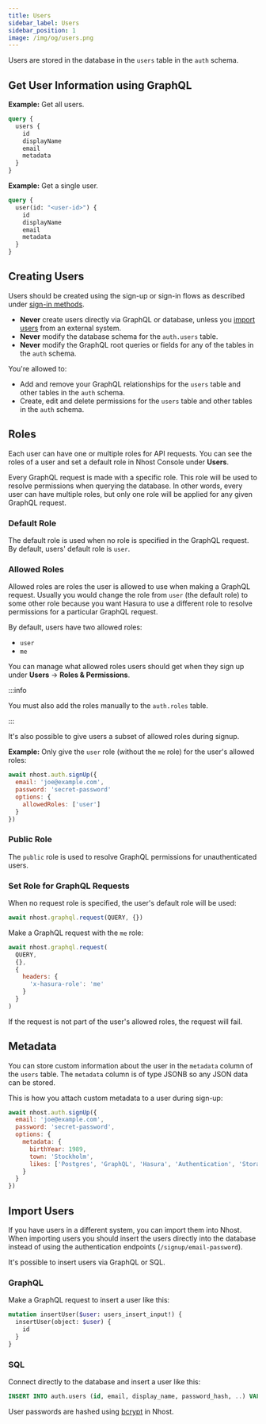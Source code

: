 ```yaml
---
title: Users
sidebar_label: Users
sidebar_position: 1
image: /img/og/users.png
---
```


Users are stored in the database in the `users` table in the `auth` schema.

## Get User Information using GraphQL

**Example:** Get all users.

```graphql
query {
  users {
    id
    displayName
    email
    metadata
  }
}
```

**Example:** Get a single user.

```graphql
query {
  user(id: "<user-id>") {
    id
    displayName
    email
    metadata
  }
}
```

## Creating Users

Users should be created using the sign-up or sign-in flows as described under [sign-in methods](/authentication/sign-in-methods).

- **Never** create users directly via GraphQL or database, unless you [import users](#import-users) from an external system.
- **Never** modify the database schema for the `auth.users` table.
- **Never** modify the GraphQL root queries or fields for any of the tables in the `auth` schema.

You're allowed to:

- Add and remove your GraphQL relationships for the `users` table and other tables in the `auth` schema.
- Create, edit and delete permissions for the `users` table and other tables in the `auth` schema.

## Roles

Each user can have one or multiple roles for API requests. You can see the roles of a user and set a default role in Nhost Console under **Users**.

Every GraphQL request is made with a specific role. This role will be used to resolve permissions when querying the database. In other words, every user can have multiple roles, but only one role will be applied for any given GraphQL request.

### Default Role

The default role is used when no role is specified in the GraphQL request. By default, users' default role is `user`.

### Allowed Roles

Allowed roles are roles the user is allowed to use when making a GraphQL request. Usually you would change the role from `user` (the default role) to some other role because you want Hasura to use a different role to resolve permissions for a particular GraphQL request.

By default, users have two allowed roles:

- `user`
- `me`

You can manage what allowed roles users should get when they sign up under **Users** -> **Roles & Permissions**.

:::info

You must also add the roles manually to the `auth.roles` table.

:::

It's also possible to give users a subset of allowed roles during signup.

**Example:** Only give the `user` role (without the `me` role) for the user's allowed roles:

```js
await nhost.auth.signUp({
  email: 'joe@example.com',
  password: 'secret-password'
  options: {
    allowedRoles: ['user']
  }
})
```

### Public Role

The `public` role is used to resolve GraphQL permissions for unauthenticated users.

### Set Role for GraphQL Requests

When no request role is specified, the user's default role will be used:

```js
await nhost.graphql.request(QUERY, {})
```

Make a GraphQL request with the `me` role:

```js
await nhost.graphql.request(
  QUERY,
  {},
  {
    headers: {
      'x-hasura-role': 'me'
    }
  }
)
```

If the request is not part of the user's allowed roles, the request will fail.

## Metadata

You can store custom information about the user in the `metadata` column of the `users` table. The `metadata` column is of type JSONB so any JSON data can be stored.

This is how you attach custom metadata to a user during sign-up:

```js
await nhost.auth.signUp({
  email: 'joe@example.com',
  password: 'secret-password',
  options: {
    metadata: {
      birthYear: 1989,
      town: 'Stockholm',
      likes: ['Postgres', 'GraphQL', 'Hasura', 'Authentication', 'Storage', 'Serverless Functions']
    }
  }
})
```

## Import Users

If you have users in a different system, you can import them into Nhost. When importing users you should insert the users directly into the database instead of using the authentication endpoints (`/signup/email-password`).

It's possible to insert users via GraphQL or SQL.

### GraphQL

Make a GraphQL request to insert a user like this:

```graphql
mutation insertUser($user: users_insert_input!) {
  insertUser(object: $user) {
    id
  }
}
```

### SQL

Connect directly to the database and insert a user like this:

```sql
INSERT INTO auth.users (id, email, display_name, password_hash, ..) VALUES ('<user-id>', '<email>', '<display-name>', '<password-hash>', ..);
```

User passwords are hashed using [bcrypt](https://en.wikipedia.org/wiki/Bcrypt) in Nhost.
